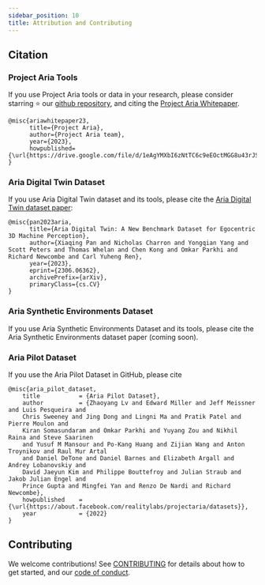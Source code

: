 ```yaml
---
sidebar_position: 10
title: Attribution and Contributing
---
```


## Citation

### Project Aria Tools

If you use Project Aria tools or data in your research, please consider starring ⭐ our [github repository](https://github.com/facebookresearch/projectaria_tools),
and citing the [Project Aria Whitepaper](https://drive.google.com/file/d/1eAgYMXbI6zNtTC6c9eEOctMGG8u43rJS/view).

```
@misc{ariawhitepaper23,
      title={Project Aria},
      author={Project Aria team},
      year={2023},
      howpublished={\url{https://drive.google.com/file/d/1eAgYMXbI6zNtTC6c9eEOctMGG8u43rJS/view}},
}
```


### Aria Digital Twin Dataset
If you use Aria Digital Twin dataset and its tools, please cite the [Aria Digital Twin dataset paper](https://arxiv.org/abs/2306.06362):

```
@misc{pan2023aria,
      title={Aria Digital Twin: A New Benchmark Dataset for Egocentric 3D Machine Perception},
      author={Xiaqing Pan and Nicholas Charron and Yongqian Yang and Scott Peters and Thomas Whelan and Chen Kong and Omkar Parkhi and Richard Newcombe and Carl Yuheng Ren},
      year={2023},
      eprint={2306.06362},
      archivePrefix={arXiv},
      primaryClass={cs.CV}
}
```

### Aria Synthetic Environments Dataset
If you use Aria Synthetic Environments Dataset and its tools, please cite the Aria Synthetic Environments dataset paper (coming soon).

### Aria Pilot Dataset
If you use the Aria Pilot Dataset in GitHub, please cite

```
@misc{aria_pilot_dataset,
    title           = {Aria Pilot Dataset},
    author          = {Zhaoyang Lv and Edward Miller and Jeff Meissner and Luis Pesqueira and
    Chris Sweeney and Jing Dong and Lingni Ma and Pratik Patel and Pierre Moulon and
    Kiran Somasundaram and Omkar Parkhi and Yuyang Zou and Nikhil Raina and Steve Saarinen
    and Yusuf M Mansour and Po-Kang Huang and Zijian Wang and Anton Troynikov and Raul Mur Artal
    and Daniel DeTone and Daniel Barnes and Elizabeth Argall and Andrey Lobanovskiy and
    David Jaeyun Kim and Philippe Bouttefroy and Julian Straub and Jakob Julian Engel and
    Prince Gupta and Mingfei Yan and Renzo De Nardi and Richard Newcombe},
    howpublished    = {\url{https://about.facebook.com/realitylabs/projectaria/datasets}},
    year            = {2022}
}
```

## Contributing

We welcome contributions! See [CONTRIBUTING](https://github.com/facebookresearch/projectaria_tools/blob/main/CONTRIBUTING.md) for details about how to get started, and our [code of conduct](https://github.com/facebookresearch/projectaria_tools/blob/main/CODE_OF_CONDUCT.md).
